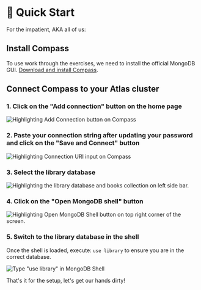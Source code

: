 # 👐 Quick Start

For the impatient, AKA all of us:

## Install Compass

To use work through the exercises, we need to install the official MongoDB GUI. [Download and install Compass](https://www.mongodb.com/try/download/compass).

## Connect Compass to your Atlas cluster

### 1. Click on the "Add connection" button on the home page

![Highlighting Add Connection button on Compass](/img/add-connection-compass.png)

### 2. Paste your connection string after updating your password and click on the "Save and Connect" button

![Highlighting Connection URI input on Compass](/img/enter-connection-uri-compass.png)

### 3. Select the library database

![Highlighting the library database and books collection on left side bar.](/img/select-db-collection-compass.png)

### 4. Click on the "Open MongoDB shell" button

![Highlighting Open MongoDB Shell button on top right corner of the screen.](/img/open-shell-compass.png)

### 5. Switch to the library database in the shell

Once the shell is loaded, execute: `use library` to ensure you are in the correct database.

![Type "use library" in MongoDB Shell](/img/use-library-compass.png)

That's it for the setup, let's get our hands dirty!
